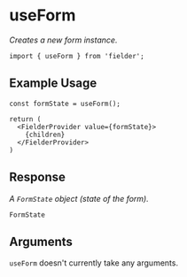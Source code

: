 # useForm

_Creates a new form instance._

```tsx
import { useForm } from 'fielder'; 
```

## Example Usage

```tsx
const formState = useForm();

return (
  <FielderProvider value={formState}>
    {children}
  </FielderProvider>  
)
```


## Response

_A `FormState` object (state of the form)._

`FormState`

## Arguments

`useForm` doesn't currently take any arguments.

